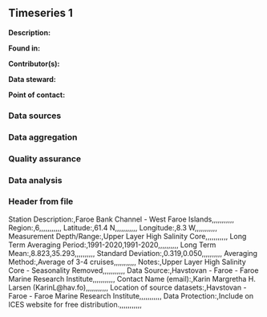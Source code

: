 ## Timeseries 1

**Description:** 


**Found in:**

**Contributor(s):**

**Data steward:**

**Point of contact:**

### Data sources

### Data aggregation

### Quality assurance

### Data analysis

### Header from file
Station Description:,Faroe Bank Channel - West Faroe Islands,,,,,,,,,,,
Region:,6,,,,,,,,,,,
Latitude:,61.4 N,,,,,,,,,,,
Longitude:,8.3 W,,,,,,,,,,,
Measurement Depth/Range:,Upper Layer High Salinity Core,,,,,,,,,,,
Long Term Averaging Period:,1991-2020,1991-2020,,,,,,,,,,
Long Term Mean:,8.823,35.293,,,,,,,,,,
Standard Deviation:,0.319,0.050,,,,,,,,,,
Averaging Method:,Average of 3-4 cruises,,,,,,,,,,,
Notes:,Upper Layer High Salinity Core - Seasonality Removed,,,,,,,,,,,
Data Source:,Havstovan - Faroe - Faroe Marine Research Institute,,,,,,,,,,,
Contact Name (email):,Karin Margretha H. Larsen (KarinL@hav.fo),,,,,,,,,,,
Location of source datasets:,Havstovan - Faroe - Faroe Marine Research Institute,,,,,,,,,,,
Data Protection:,Include on ICES website for free distribution.,,,,,,,,,,,
